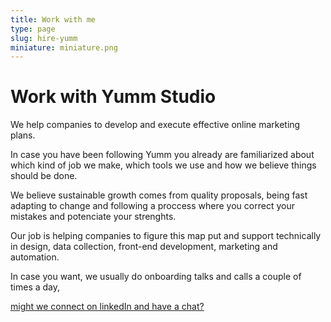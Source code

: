 ```yaml
---
title: Work with me
type: page
slug: hire-yumm
miniature: miniature.png
---
```



<HeroSection height={40}>

# Work with Yumm Studio

<span className="subtitle">
We help companies to develop and execute effective online marketing plans.
</span>
</HeroSection>

In case you have been following Yumm you already are familiarized about which kind of job we make, which tools we use and how we believe things should be done.

We believe sustainable growth comes from quality proposals, being fast adapting to change and following a proccess where you correct your mistakes and potenciate your strenghts. 

Our job is helping companies to figure this map put and support technically in design, data collection, front-end development, marketing and automation. 

In case you want, we usually do onboarding talks and calls a couple of times a day, 

<a href="https://linkedin.com/ln/migueldf10"> might we connect on linkedIn and have a chat?</a>


